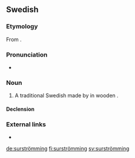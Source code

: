 ==Swedish==

===Etymology===
From {{compound|sv|sur|t1=sour|strömming|t2=Baltic herring}}.

===Pronunciation===
{{wikipedia|lang=sv}}
* {{IPA|/ˈsʉːrˌstrœmɪŋ/|[ˈsʉ̟ːˌʂʈrœ̝mːɪŋ]|lang=sv}}

===Noun===
{{sv-noun|c}}

# A traditional Swedish {{l|en|delicacy}} made by {{l|en|ferment|fermenting}} {{l|en|Baltic herring}} in wooden {{l|en|cask|casks}}.

====Declension====
{{sv-infl-noun-c-ar|stem=surströmming}}

===External links===
* {{pedia|lang=sv}}

{{catlangcode|sv|Foods}}

[[de:surströmming]]
[[fi:surströmming]]
[[sv:surströmming]]